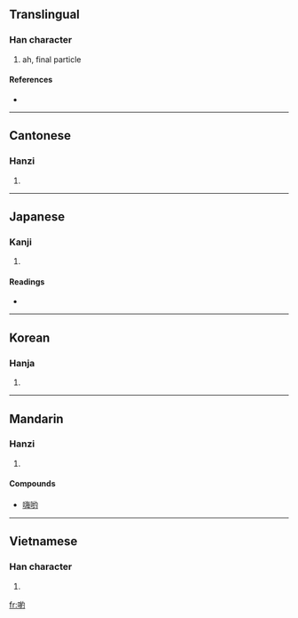 {{also|哟}}
==Translingual==

===Han character===
{{Han char|rn=30|rad=口|as=09|sn=12|four=6702<sub>0</sub>|canj=口女火戈 (RVFI)}}

# ah, final particle

====References====
* {{Han ref|kx=0201.121|dkj=04021|dj=0424.020|hdz=10663.120|uh=55B2|ud=21938|bh=B3E9|bd=46057}}

----

==Cantonese==

===Hanzi===
{{yue-hanzi|jyut=|y=yo1|sim=哟}}

# {{defn|Cantonese|sort=口09}}

----

==Japanese==

===Kanji===
{{ja-kanji|grade=|rs=口09}}

# {{defn|Japanese}}

====Readings====
* {{ja-readings|on=[[やく]] (yaku)|kun=}}

----

==Korean==

===Hanja===
{{ko-hanja|hangeul=약|rv=yak|mr=yak}}

# {{defn|Korean|sort=口09}}

----

==Mandarin==

===Hanzi===
{{cmn-hanzi|sim=哟|pin=[[yo]] ([[yo5]])|wg=*<sup>5</sup>}}

# {{defn|Mandarin|sort=口09}}

====Compounds====
*[[嗨哟]]

----

==Vietnamese==

===Han character===
{{vi-hantu|[[ước]], [[dục]]|rs=口09}}

# {{defn|Vietnamese|sort=口09}}

[[fr:喲]]